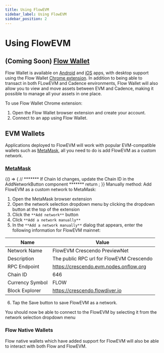 ```yaml
---
title: Using FlowEVM
sidebar_label: Using FlowEVM
sidebar_position: 2
---
```



# Using FlowEVM

## (Coming Soon) [Flow Wallet](https://wallet.flow.com)

Flow Wallet is available on [Android](https://play.google.com/store/apps/details?id=io.outblock.lilico&hl=en_US&gl=US) and [iOS](https://apps.apple.com/ca/app/flow-core/id1644169603) apps, with desktop support using the Flow Wallet [Chrome extension](https://chromewebstore.google.com/detail/flow-reference-wallet/hpclkefagolihohboafpheddmmgdffjm). In addition to being able to transact in both FLowEVM and Cadence environments, Flow Wallet will also allow you to view and move assets between EVM and Cadence, making it possible to manage all your assets in one place.

To use Flow Wallet Chrome extension:

1. Open the Flow Wallet browser extension and create your account.
2. Connect to an app using Flow Wallet.

## EVM Wallets

Applications deployed to FlowEVM will work with popular EVM-compatible wallets such as [MetaMask](https://chromewebstore.google.com/detail/metamask/nkbihfbeogaeaoehlefnkodbefgpgknn), all you need to do is add FlowEVM as a custom network.

### [MetaMask](https://metamask.io)

<BrowserOnly>
{() => {
    // ******* If Chain Id changes, update the Chain ID in the AddNetworkButton component *******
    return <AddNetworkButton />;
}}
</BrowserOnly>
Manually method: Add FlowEVM as a custom network to MetaMask:

1. Open the MetaMask browser extension
2. Open the network selection dropdown menu by clicking the dropdown button at the top of the extension
3. Click the `**Add network**` button
4. Click `**Add a network manually**`
5. In the `**Add a network manually**` dialog that appears, enter the following information for FlowEVM mainnet:
    
| Name            | Value                                    |
|-----------------|------------------------------------------|
| Network Name    | FlowEVM Crescendo PreviewNet             |
| Description     | The public RPC url for FlowEVM Crescendo |
| RPC Endpoint    | https://crescendo.evm.nodes.onflow.org   |
| Chain ID        | 646                                      |
| Currency Symbol | FLOW                                     |
| Block Explorer  | https://crescendo.flowdiver.io           |

6. Tap the Save button to save FlowEVM as a network.

You should now be able to connect to the FlowEVM by selecting it from the network selection dropdown menu

### Flow Native Wallets

Flow native wallets which have added support for FlowEVM will also be able to interact with both Flow and FlowEVM. 

